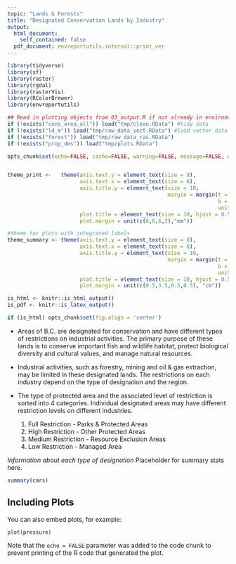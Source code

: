 ```yaml
---
topic: "Lands & Forests"
title: "Designated Conservation Lands by Industry"
output: 
  html_document:
    self_contained: false
  pdf_document: envreportutils.internal::print_ver
---
```

<!--
Copyright 2021 Province of British Columbia

Licensed under the Apache License, Version 2.0 (the "License");
you may not use this file except in compliance with the License.
You may obtain a copy of the License at

http://www.apache.org/licenses/LICENSE-2.0

Unless required by applicable law or agreed to in writing, software distributed under the License is distributed on an "AS IS" BASIS,
WITHOUT WARRANTIES OR CONDITIONS OF ANY KIND, either express or implied.
See the License for the specific language governing permissions and limitations under the License.
-->

```r
library(tidyverse)
library(sf)
library(raster)
library(rgdal)
library(rasterVis)
library(RColorBrewer)
library(envreportutils)

## Read in plotting objects from 03_output.R if not already in environment
if (!exists("cons_area_all")) load("tmp/clean.RData") #tidy data
if (!exists("ld_m")) load("tmp/raw_data_vect.RData") #load vector data
if (!exists("forest")) load("tmp/raw_data_ras.RData")
if (!exists("prop_des")) load("tmp/plots.RData")

opts_chunk$set(echo=FALSE, cache=FALSE, warning=FALSE, message=FALSE, error=FALSE, fig.height=3.5, fig.width=8)


theme_print <-   theme(axis.text.y = element_text(size = 8),
                       axis.text.x = element_text(size = 8),
                       axis.title.y = element_text(size = 10,
                                                   margin = margin(t = 0, r = 10,
                                                                   b = 0, l = 0,
                                                                   unit = "pt")),
                       plot.title = element_text(size = 10, hjust = 0.5),
                       plot.margin = unit(c(6,6,6,2),"mm"))

#theme for plots with integrated labels
theme_summary <- theme(axis.text.y = element_text(size = 8),
                       axis.text.x = element_text(size = 8),
                       axis.title.y = element_text(size = 10,
                                                   margin = margin(t = 0, r = 10,
                                                                   b = 0, l = 0,
                                                                   unit = "pt")),
                       plot.title = element_text(size = 10, hjust = 0.5),
                       plot.margin = unit(c(0.5,3.5,0.5,0.5), "cm"))

is_html <- knitr::is_html_output()
is_pdf <- knitr::is_latex_output()

if (is_html) opts_chunk$set(fig.align = 'center')
```

* Areas of B.C. are designated for conservation and have different types of restrictions on industrial activities. The primary purpose of these lands is to conserve important fish and wildlife habitat, protect biological diversity and cultural values, and manage natural resources. 

* Industrial activities, such as forestry, mining and oil & gas extraction, may be limited in these designated lands. The restrictions on each industry depend on the type of designation and the region. 

* The type of protected area and the associated level of restriction is sorted into 4 categories. Individual designated areas may have different restriction levels on different industries.  
  1. Full Restriction - Parks & Protected Areas
  2. High Restriction - Other Protected Areas
  3. Medium Restriction - Resource Exclusion Areas
  4. Low Restriction - Managed Area

*Information about each type of designation
* Placeholder for summary stats here. 

```r
summary(cars)
```

## Including Plots

You can also embed plots, for example:

```r
plot(pressure)
```

Note that the `echo = FALSE` parameter was added to the code chunk to prevent printing of the R code that generated the plot.

